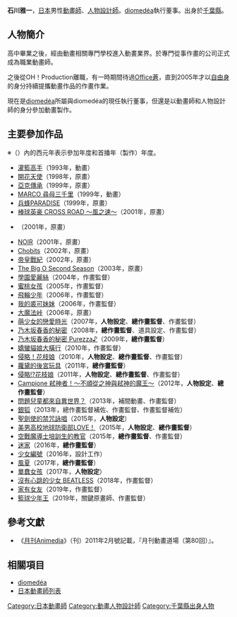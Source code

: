 {{multiple issues|
{{Notability Unreferenced|time=2016-08-20T17:25:47+00:00}}
{{Primarysources|time=2016-08-20T17:25:47+00:00}}
}}
{{noteTA|G1=Anime}}
{{japanese|japanese=石川 雅一|kana=いしかわ まさかず|romaji=Ishikawa Masakazu}}
'''石川雅一'''{{bd|||}}，[[日本|日本]]男性[[動畫師|動畫師]]、[[人物設計|人物設計師]]。[[diomedéa|diomedéa]]執行董事。出身於[[千葉縣|千葉縣]]。

== 人物簡介 ==
高中畢業之後，經由動畫相關專門學校進入動畫業界。於專門從事作畫的公司{{link-ja|OH！Production|オープロダクション}}正式成為職業動畫師。

之後從OH！Production離職，有一時期間待過[[Office蒼|Office蒼]]，直到2005年才以[[自由職業|自由身]]的身分持續提攜動畫作品的作畫作業。

現在是[[diomedéa|diomedéa]]所屬與diomedéa的現任執行董事，但還是以動畫師和人物設計師的身分參加動畫製作。

== 主要參加作品 ==
※（）內的西元年表示參加年度和首播年（製作）年度。
* [[灌籃高手|灌籃高手]]（1993年，動畫）
* [[開花天使|開花天使]]（1998年，原畫）
* [[亞克傳承|亞克傳承]]（1999年，原畫）
* [[尋母三千里|MARCO 尋母三千里]]（1999年，動畫）
* [[兵蜂PARADISE|兵蜂PARADISE]]（1999年，原畫）
* [[棒球英豪|棒球英豪 CROSS ROAD ～風之速～]]（2001年，原畫）
* {{link-ja|學園戰記無量|学園戦記ムリョウ}}（2001年，原畫）
* [[NOIR|NOIR]]（2001年，原畫）
* [[Chobits|Chobits]]（2002年，原畫）
* [[帝皇戰紀|帝皇戰紀]]（2002年，原畫）
* [[The_Big_O|The Big O Second Season]]（2003年，原畫）
* [[學園愛麗絲|學園愛麗絲]]（2004年，作畫監督）
* [[蜜桃女孩|蜜桃女孩]]（2005年，作畫監督）
* [[飛輪少年|飛輪少年]]（2006年，作畫監督）
* [[我的裘可妹妹|我的裘可妹妹]]（2006年，作畫監督）
* [[大魔法峠|大魔法峠]]（2006年，原畫）
* [[萌少女的戀愛時光|萌少女的戀愛時光]]（2007年，'''人物設定'''、'''總作畫監督'''、作畫監督）
* [[乃木坂春香的秘密|乃木坂春香的秘密]]（2008年，'''總作畫監督'''、道具設定、作畫監督）
* [[乃木坂春香的秘密|乃木坂春香的秘密 Purezza♪]]（2009年，'''總作畫監督'''）
* [[嬌蠻貓娘大橫行|嬌蠻貓娘大橫行]]（2010年，作畫監督）
* [[侵略！花枝娘|侵略！花枝娘]]（2010年，'''人物設定'''、'''總作畫監督'''、作畫監督）
* [[蘿黛的後宮玩具|蘿黛的後宮玩具]]（2011年，'''總作畫監督'''）
* [[侵略！花枝娘|侵略!?花枝娘]]（2011年，'''人物設定'''、'''總作畫監督'''、作畫監督）
* [[Campione_弒神者！|Campione 弒神者！～不順從之神與弒神的魔王～]]（2012年，'''人物設定'''、'''總作畫監督'''）
* [[問題兒童都來自異世界？|問題兒童都來自異世界？]]（2013年，補間動畫、作畫監督）
* [[銀狐_(漫畫)|銀狐]]（2013年，總作畫監督補佐、作畫監督、作畫監督補佐）
* [[聖劍使的禁咒詠唱|聖劍使的禁咒詠唱]]（2015年，'''人物設定'''）
* [[美男高校地球防衛部LOVE！|美男高校地球防衛部LOVE！]]（2015年，'''人物設定'''、'''總作畫監督'''）
* [[空戰魔導士培訓生的教官|空戰魔導士培訓生的教官]]（2015年，'''總作畫監督'''、作畫監督）
* [[迷家|迷家]]（2016年，'''總作畫監督'''）
* [[少女編號|少女編號]]（2016年，設計工作）
* [[風夏|風夏]]（2017年，'''總作畫監督'''）
* [[單蠢女孩|單蠢女孩]]（2017年，'''人物設定'''）
* [[沒有心跳的少女_BEATLESS|沒有心跳的少女 BEATLESS]]（2018年，作畫監督）
* [[家有女友|家有女友]]（2019年，作畫監督）
* [[籃球少年王|籃球少年王]]（2019年，關鍵原畫師、作畫監督）

== 參考文獻 ==
* 《[[Animedia|月刊Animedia]]》（{{link-ja|學研Publishing|学研プラス}}刊）2011年2月號記載，『月刊動畫道場（第80回）』。

== 相關項目 ==
* [[diomedéa|diomedéa]]
* [[日本動畫師列表|日本動畫師列表]]

{{DEFAULTSORT:Ishikawa Masakazu}}
[[Category:日本動畫師|Category:日本動畫師]]
[[Category:動畫人物設計師|Category:動畫人物設計師]]
[[Category:千葉縣出身人物|Category:千葉縣出身人物]]